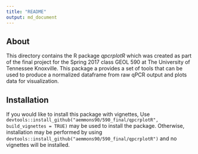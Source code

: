 ```yaml
---
title: "README"
output: md_document
---
```


## About

This directory contains the R package *qpcrplotR* which was created as part of the final project for the Spring 2017 class GEOL 590 at The University of Tennessee Knoxville. This package a provides a set of tools that can be used to produce a normalized dataframe from raw qPCR output and plots data for visualization.

## Installation

If you would like to install this package with vignettes, Use `devtools::install_github("aemmons90/590_final/qpcrplotR", build_vignettes = TRUE)` may be used to install the package. Otherwise, installation may be performed by using `devtools::install_github("aemmons90/590_final/qpcrplotR")` and no vignettes will be installed.
